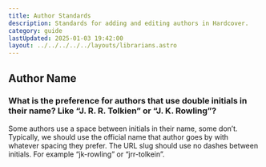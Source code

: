 ```yaml
---
title: Author Standards
description: Standards for adding and editing authors in Hardcover.
category: guide
lastUpdated: 2025-01-03 19:42:00
layout: ../../../../../layouts/librarians.astro
---
```


## Author Name
### What is the preference for authors that use double initials in their name? Like “J. R. R. Tolkien” or “J. K. Rowling”?
Some authors use a space between initials in their name, some don’t. Typically, we should use the official name that author goes by with whatever spacing they prefer. The URL slug should use no dashes between initials. For example “jk-rowling” or “jrr-tolkein”.
